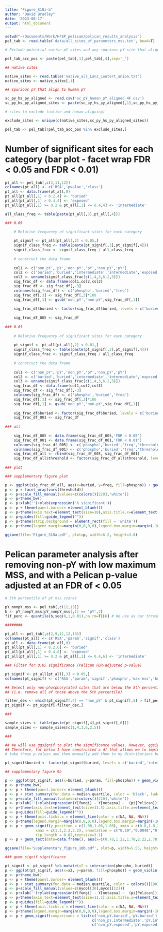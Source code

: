 ```yaml
---
title: "Figure_S10a-b"
author: "David Bradley"
date: '2023-08-17'
output: html_document
---
```


```r

setwd("~/Documents/Work/HFSP_pelican/pelican_results_analysis")
pel_tab <- read.table('data/all_sites_pY_parameters_mss.txt', head=T)

# Exclude potential native pY sites and any spurious pY site that aligns to a human pY site 

pel_tab_acc_pos <- paste(pel_tab[,1],pel_tab[,4],sep='_')

## native sites

native_sites <- read.table('native_all_Lanz_Leutert_union.txt')
native_sites <- native_sites[,1]

## spurious pY that align to human pY

sc_py_hs_py_aligned <- read.csv('sc_pY_human_pY_aligned_4F.csv')
sc_py_hs_py_aligned_sites <- paste(sc_py_hs_py_aligned[,1],sc_py_hs_py_aligned[,3],sep='_')

# sites to exclude (native and human-aligning)

exclude_sites <- unique(c(native_sites,sc_py_hs_py_aligned_sites))

pel_tab <- pel_tab[!pel_tab_acc_pos %in% exclude_sites,]

```

# Number of significant sites for each category (bar plot - facet wrap FDR < 0.05 and FDR < 0.01)

```r

pt_all <- pel_tab[,c(2,11,12)]
colnames(pt_all) <- c('RSA','pvalue','class')
pt_all <- data.frame(pt_all,0)
pt_all[pt_all[,1] < 0.2,4] <- 'buried'
pt_all[pt_all[,1] > 0.4,4] <- 'exposed'
pt_all[pt_all[,1] >= 0.2 & pt_all[,1] <= 0.4,4] <- 'intermediate'

all_class_freq <- table(paste(pt_all[,3],pt_all[,4]))

### 0.05

    # Relative frequency of significant sites for each category
    
    pt_signif <- pt_all[pt_all[,2] < 0.05,]
    signif_class_freq <- table(paste(pt_signif[,3],pt_signif[,4]))
    signif_class_frac <- signif_class_freq / all_class_freq
    
    # construct the data frame
    
    col1 <- c('non_pY','pY','non_pY','pY','non_pY','pY')
    col2 <- c('buried','buried','intermediate','intermediate','exposed','exposed')
    col3 <- unname(signif_class_frac[c(1,4,3,6,2,5)])
    sig_frac_df <- data.frame(col1,col2,col3)
    sig_frac_df <- sig_frac_df[,-3]
    colnames(sig_frac_df) <- c('phospho','buried','freq')
    sig_frac_df[,3] <- sig_frac_df[,3]*100
    sig_frac_df[,1] <- gsub('non_pY','non-pY',sig_frac_df[,1])
    
    sig_frac_df$buried <- factor(sig_frac_df$buried, levels = c('buried','intermediate','exposed'))
    
    sig_frac_df_005 <- sig_frac_df 
    
### 0.01    
    
    # Relative frequency of significant sites for each category
    
    pt_signif <- pt_all[pt_all[,2] < 0.01,]
    signif_class_freq <- table(paste(pt_signif[,3],pt_signif[,4]))
    signif_class_frac <- signif_class_freq / all_class_freq
    
    # construct the data frame
    
    col1 <- c('non_pY','pY','non_pY','pY','non_pY','pY')
    col2 <- c('buried','buried','intermediate','intermediate','exposed','exposed')
    col3 <- unname(signif_class_frac[c(1,4,3,6,2,5)])
    sig_frac_df <- data.frame(col1,col2,col3)
    sig_frac_df <- sig_frac_df[,-3]
    colnames(sig_frac_df) <- c('phospho','buried','freq')
    sig_frac_df[,3] <- sig_frac_df[,3]*100
    sig_frac_df[,1] <- gsub('non_pY','non-pY',sig_frac_df[,1])
    
    sig_frac_df$buried <- factor(sig_frac_df$buried, levels = c('buried','intermediate','exposed'))
    sig_frac_df_001 <- sig_frac_df 
    
### all
    
    sig_frac_df_005 <- data.frame(sig_frac_df_005,'FDR < 0.05') 
    sig_frac_df_001 <- data.frame(sig_frac_df_001,'FDR < 0.01')
    colnames(sig_frac_df_005) <- c('phospho','buried','freq','threshold')
    colnames(sig_frac_df_001) <- c('phospho','buried','freq','threshold')
    sig_frac_df_all <- rbind(sig_frac_df_005, sig_frac_df_001)
    sig_frac_df_all$threshold <- factor(sig_frac_df_all$threshold, levels = c('FDR < 0.05','FDR < 0.01'))
    
### plot

### supplementary figure plot

p <- ggplot(sig_frac_df_all, aes(x=buried, y=freq, fill=phospho)) + geom_bar(stat="identity", position=position_dodge(), color='black', width=0.5)
p <- p + facet_wrap(vars(threshold))
p <- p+scale_fill_manual(values=c(colors()[220],'white'))
p <- p+theme_bw()
p <- p+xlab('')+ylab(expression('% significant'))
p <- p + theme(panel.border= element_blank())
p <- p+theme(axis.text=element_text(size=10),axis.title.x=element_text(size=10.2,face="plain"),axis.title.y=element_text(size=15.2,face="plain"),plot.title=element_text(size=12,face='bold'))
p <- p+guides(fill=guide_legend(""))
p <- p+theme(strip.background = element_rect(fill = 'white'))
p <- p+theme(legend.margin=margin(0,0,0,0),legend.box.margin=margin(-10,-2,-10,-10))

ggsave(file='Figure_S10a.pdf', plot=p, width=6.2, height=3.8)

```

# Pelican parameter analysis after removing non-pY with low maximum MSS, and with a Pelican p-value adjusted at an FDR of < 0.05

```r

# 5th percentile of pY mss scores

pY_nonpY_mss <- pel_tab[,c(12,13)] 
b <- pY_nonpY_mss[pY_nonpY_mss[,1] == 'pY',2]
fif_perc <- quantile(b,seq(0,1,0.01),na.rm=T)[6] # We use as our threshold of poor-quality target sites as those below the 5th percentile of maximum MSS across all tested kinases.

########

pt_all <- pel_tab[,c(2,9,11,12,13)]
colnames(pt_all) <- c('RSA','param','signif','class')
pt_all <- data.frame(pt_all,0)
pt_all[pt_all[,1] < 0.2,6] <- 'buried'
pt_all[pt_all[,1] > 0.4,6] <- 'exposed'
pt_all[pt_all[,1] >= 0.2 & pt_all[,1] <= 0.4,6] <- 'intermediate'

### Filter for 0.05 significance (Pelican FDR-adjusted p-value)

pt_signif <- pt_all[pt_all[,3] < 0.05,]
colnames(pt_signif) <- c('RSA','param','signif','phospho','max mss','buried')

## Select only non-phosphorylated sites that are below the 5th percentile max mss for phosphorylated sites
## (i.e. remove all of those above the 5th percentile)

filter_dex <- which(pt_signif[,4] == 'non_pY' & pt_signif[,5] > fif_perc)
pt_signif <- pt_signif[-filter_dex,]

###

sample_sizes <- table(paste(pt_signif[,4],pt_signif[,6]))
sample_sizes <- sample_sizes[c(1,4,3,6,2,5)]

###

## We will use ggsignif to plot the significance values. However, ggsignif does not seem to work very well when the data is grouped.
## Therefore, far below I have constructed a df that allows me to implement ggsignif to calculate the p-values. Then, I will
# take these p-values and then manually add them to my distributions below.

pt_signif$buried <- factor(pt_signif$buried, levels = c('buried','intermediate','exposed'))

## supplementary figure 9b

p <- ggplot(pt_signif, aes(x=buried, y=param, fill=phospho)) + geom_violin(color='black', lwd=1.03, width=0.85, position = position_dodge(width = 0.815))
p <- p+theme_bw()
p <- p + theme(panel.border= element_blank())
p <- p + stat_summary(fun.data = median.quartile, color = 'black', lwd=0.90, position = position_dodge(width = 0.80))
p <- p+scale_fill_manual(values=c(colors()[220],'white'))
p <- p+xlab('')+ylab(expression(Y[fungi] - Y[metazoa] ~  (pi[Pelican])))
p <- p+theme(axis.text=element_text(size=11.5),axis.title.x=element_text(size=11.5,face="plain"),axis.title.y=element_text(size=15.2,face="plain"),plot.title=element_text(size=12,face='bold'))
p <- p+guides(fill=guide_legend(""))
p <- p + theme(axis.ticks.x = element_line(color = c(NA, NA, NA)))
p <- p+theme(legend.margin=margin(0,0,0,0),legend.box.margin=margin(-10,-2,-10,-10))
p <- p + geom_signif(y_position = c(1.08,1.08,1.08), xmin = c(0.8,1.8,2.8), 
              xmax = c(1.2,2.2,3.2), annotation = c("0.19","0.0048","0.32"),
              tip_length = 0.02,textsize=3.1)
p <- p + geom_text(data=data.frame(), aes(x=c(0.78,1.22,1.78,2.22,2.78,3.22), y=rep(1.23,6), label=sample_sizes), size=2.85, inherit.aes = F)

ggsave(file='Supplementary_figure_10b.pdf', plot=p, width=5.55, height=3.5)

### geom_signif significance

pt_signif <- pt_signif %>% mutate(x2 = interaction(phospho, buried))
p <- ggplot(pt_signif, aes(x=x2, y=param, fill=phospho)) + geom_violin(color='black', lwd=1.03, width=0.85, position = position_dodge(width = 0.815))
p <- p+theme_bw()
p <- p + theme(panel.border= element_blank())
p <- p + stat_summary(fun.data = median.quartile, color = colors()[180], lwd=0.90, position = position_dodge(width = 0.80))
p <- p+scale_fill_manual(values=c(mycol[30],mycol[12]))
p <- p+xlab('')+ylab(expression(Y[fungi] - Y[metazoa] ~  (pi[Pelican])))
p <- p+theme(axis.text=element_text(size=11.5),axis.title.x=element_text(size=11.5,face="plain"),axis.title.y=element_text(size=15.2,face="plain"),plot.title=element_text(size=12,face='bold'))
p <- p+guides(fill=guide_legend(""))
p <- p + theme(axis.ticks.x = element_line(color = c(NA, NA, NA)))
p <- p+theme(legend.margin=margin(0,0,0,0),legend.box.margin=margin(-10,-2,-10,-10))
p <- p + geom_signif(comparisons = list(c('non_pY.buried','pY.buried'),
                                        c('non_pY.intermediate','pY.intermediate'),
                                        c('non_pY.exposed','pY.exposed')),test='ks.test',test.args=list(alternative = "two.sided"))

```

